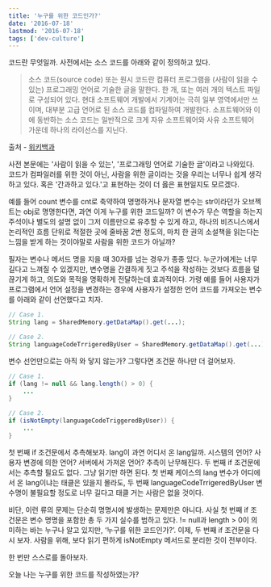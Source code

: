 ```yaml
---
title: '누구를 위한 코드인가?'
date: '2016-07-18'
lastmod: '2016-07-18'
tags: ['dev-culture']
---
```


코드란 무엇일까. 사전에서는 소스 코드를 아래와 같이 정의하고 있다.

> 소스 코드(source code) 또는 원시 코드란 컴퓨터 프로그램을 (사람이 읽을 수 있는) 프로그래밍 언어로 기술한 글을 말한다. 한 개, 또는 여러 개의 텍스트 파일로 구성되어 있다. 현대 소프트웨어 개발에서 기계어는 극히 일부 영역에서만 쓰이며, 대부분 고급 언어로 된 소스 코드를 컴파일하여 개발한다. 소프트웨어와 이에 동반하는 소스 코드는 일반적으로 크게 자유 소프트웨어와 사유 소프트웨어 가운데 하나의 라이선스를 지닌다.

출처 - [위키백과](https://ko.wikipedia.org/wiki/%EC%86%8C%EC%8A%A4_%EC%BD%94%EB%93%9C)

사전 본문에는 '사람이 읽을 수 있는', '프로그래밍 언어로 기술한 글'이라고 나와있다. 코드가 컴파일러를 위한 것이 아닌, 사람을 위한 글이라는 것을 우리는 너무나 쉽게 생각하고 있다. 혹은 '간과하고 있다.'고 표현하는 것이 더 옳은 표현일지도 모르겠다.

예를 들어 count 변수를 cnt로 축약하여 명명하거나 문자열 변수는 str이라던가 오브젝트는 obj로 명명한다면, 과연 이게 누구를 위한 코드일까? 이 변수가 무슨 역할을 하는지 주석이나 별도의 설명 없이 그저 이름만으로 유추할 수 있게 하고, 하나의 비즈니스에서 논리적인 흐름 단위로 적절한 곳에 줄바꿈 2번 정도의, 마치 한 권의 소설책을 읽는다는 느낌을 받게 하는 것이야말로 사람을 위한 코드가 아닐까?

필자는 변수나 메서드 명을 지을 때 30자를 넘는 경우가 종종 있다. 누군가에게는 너무 길다고 느껴질 수 있겠지만, 변수명을 간결하게 짓고 주석을 작성하는 것보다 흐름을 덜 끊기게 하고, 의도와 목적을 명확하게 전달하는데 효과적이다. 가령 예를 들어 사용자가 프로그램에서 언어 설정을 변경하는 경우에 사용자가 설정한 언어 코드를 가져오는 변수를 아래와 같이 선언했다고 치자.

```java
// Case 1.
String lang = SharedMemory.getDataMap().get(...);

// Case 2.
String languageCodeTrrigeredByUser = SharedMemory.getDataMap().get(...);
```

변수 선언만으로는 아직 와 닿지 않는가? 그렇다면 조건문 하나만 더 걸어보자.

```java
// Case 1.
if (lang != null && lang.length() > 0) {
    ...
}

// Case 2.
if (isNotEmpty(languageCodeTriggeredByUser)) {
    ...
}
```

첫 번째 if 조건문에서 추측해보자. lang이 과연 어디서 온 lang일까. 시스템의 언어? 사용자 변경에 의한 언어? 서버에서 가져온 언어? 추측이 난무해진다. 두 번째 if 조건문에서는 추측할 필요도 없다. 그냥 읽기만 하면 된다. 첫 번째 케이스의 lang 변수가 어디에서 온 lang이냐는 태클은 있을지 몰라도, 두 번째 languageCodeTrrigeredByUser 변수명이 불필요할 정도로 너무 길다고 태클 거는 사람은 없을 것이다.

비단, 이런 류의 문제는 단순히 명명시에 발생하는 문제만은 아니다. 사실 첫 번째 if 조건문은 변수 명명을 포함한 총 두 가지 실수를 범하고 있다. != null과 length > 0이 의미하는 바는 누구나 알고 있지만, &#8216;누구를 위한 코드인가?&#8217;. 이제, 두 번째 if 조건문을 다시 보자. 사람을 위해, 보다 읽기 편하게 isNotEmpty 메서드로 분리한 것이 전부이다.

한 번만 스스로를 돌아보자.

오늘 나는 누구를 위한 코드를 작성하였는가?
